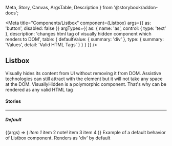   Meta,
  Story,
  Canvas,
  ArgsTable,
  Description
} from '@storybook/addon-docs';

<Meta
  title="Components/Listbox"
  component={Listbox}
  args={{
    as: 'button',
    disabled: false
  }}
  argTypes={{
    as: {
      name: 'as',
      control: { type: 'text' },
      description:
        'changes html tag of visually hidden component which renders to DOM',
      table: {
        defaultValue: { summary: 'div' },
        type: { summary: 'Values', detail: 'Valid HTML Tags' }
      }
    }
  }}
/>

## Listbox

<p
  style={{
    color: 'white',
    padding: '10px',
    fontWeight: 'bold',
    borderRadius: '4px',
    backgroundColor: '#1B5193'
  }}
>
  Visually hides its content from UI without removing it from DOM. Assistive
  technologies can still attract with the element but it will not take any space
  at the DOM. VisuallyHidden is a polymorphic component. That's why can be
  rendered as any valid HTML tag
</p>

#### Stories

<hr />

##### Default

<Canvas>
  <Story name="Default" inline={false}>
    {(args) => (
      <Listbox {...args} defaultValue="item3" name="listbox1" style={{ width: 200 }}>
        <ListboxItem value="item1">
          <span>
            <i>item 1</i>
          </span>
        </ListboxItem>
        <ListboxItem disabled value="item2">
          <span>item 2</span>
          <span>note!</span>
        </ListboxItem>
        <ListboxItem value="item3">item 3</ListboxItem>
        <ListboxItem value="item4">item 4</ListboxItem>
      </Listbox>
    )}
  </Story>
</Canvas>

<Description story="Default">
  Example of a default behavior of Listbox component. Renders as 'div' by
  default
</Description>

<ArgsTable story="Default" />
